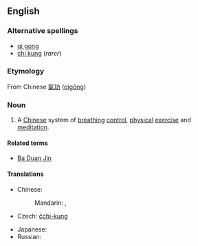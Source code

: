 ==English==
{{wikipedia}}
===Alternative spellings===
* [[qi gong]]
* [[chi kung]] (''rarer'')

===Etymology===
From Chinese [[氣功]] ([[qìgōng]])

===Noun===
{{en-noun|-}}

# A [[Chinese]] system of [[breathing]] [[control]], [[physical]] [[exercise]] and [[meditation]].

====Related terms====
* [[Ba Duan Jin]]

====Translations====
{{trans-top|system of breathing control}}
* Chinese:
*: Mandarin: {{t|zh|氣功|sc=Hani}},  {{t|zh|气功|tr=qìgōng|sc=Hani}}
* Czech: [[čchi-kung]] {{m}}
{{trans-mid}}
* Japanese: {{t|ja|気功|tr=きこう, kikō|sc=Jpan}}
* Russian: {{t|ru|цигун|m|tr=cigún|sc=Cyrl}}
{{trans-bottom}}